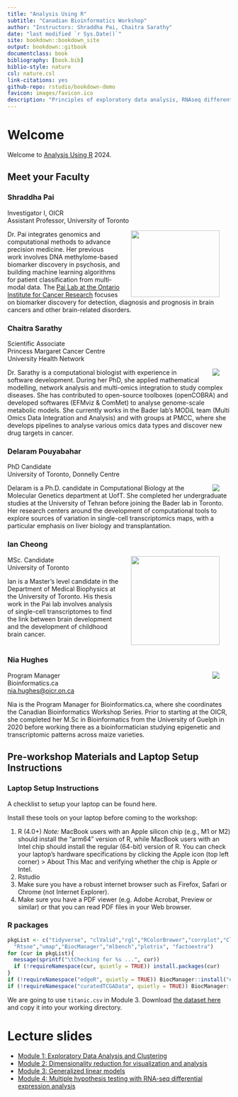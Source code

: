 ```yaml
--- 
title: "Analysis Using R"
subtitle: "Canadian Bioinformatics Workshop"
author: "Instructors: Shraddha Pai, Chaitra Sarathy"
date: "last modified `r Sys.Date()`"
site: bookdown::bookdown_site
output: bookdown::gitbook
documentclass: book
bibliography: [book.bib]
biblio-style: nature
csl: nature.csl
link-citations: yes
github-repo: rstudio/bookdown-demo
favicon: images/favicon.ico
description: "Principles of exploratory data analysis, RNAseq differential expression, and generalized linear models"
---
```


# Welcome {-}
Welcome to [Analysis Using R](https://bioinformatics.ca/workshops-all/2024-analysis-using-r/) 2024.

## Meet your Faculty {-}

### Shraddha Pai {.unlisted .unnumbered}
Investigator I, OICR<br>
Assistant Professor, University of Toronto

<img src="images/ShraddhaPai.jpeg" width=200 height=150 ALIGN="right"  hspace=25>
Dr. Pai integrates genomics and computational methods to advance precision medicine. Her previous work involves DNA methylome-based biomarker discovery in psychosis, and building machine learning algorithms for patient classification from multi-modal data. The <a href="https://pailab.oicr.on.ca">Pai Lab at the Ontario Institute for Cancer Research</a> focuses on biomarker discovery for detection, diagnosis and prognosis in brain cancers and other brain-related disorders. 

### Chaitra Sarathy {.unlisted .unnumbered}
Scientific Associate <br>
Princess Margaret Cancer Centre<br>
University Health Network

<img src="images/Chaitra_Sarathy.jpeg" ALIGN="right" hspace=25>
Dr. Sarathy is a computational biologist with experience in software development. During her PhD, she applied mathematical modelling, network analysis and multi-omics integration to study complex diseases. She has contributed to open-source toolboxes (openCOBRA) and developed softwares (EFMviz & ComMet) to analyse genome-scale metabolic models. She currently works in the Bader lab’s MODiL team (Multi Omics Data Integration and Analysis) and with groups at PMCC, where she develops pipelines to analyse various omics data types and discover new drug targets in cancer.

### Delaram Pouyabahar {.unlisted .unnumbered}
PhD Candidate <br>
University of Toronto, Donnelly Centre <br>

<img src="images/DelaramPouyabahar.jpeg" ALIGN="right" hspace=25>
Delaram is a Ph.D. candidate in Computational Biology at the Molecular Genetics department at UofT. She completed her undergraduate studies at the University of Tehran before joining the Bader lab in Toronto. Her research centers around the development of computational tools to explore sources of variation in single-cell transcriptomics maps, with a particular emphasis on liver biology and transplantation.


### Ian Cheong {.unlisted .unnumbered}
<img src="images/IanCheong.jpg" ALIGN="right" hspace=25 width=200 height=200 style="object-fit: cover;">
MSc. Candidate<br>
University of Toronto


Ian is a Master's level candidate in the Department of Medical Biophysics at the University of Toronto. His thesis work in the Pai lab involves analysis of single-cell transcriptomes to find the link between brain development and the development of childhood brain cancer. 
&nbsp;&nbsp;<br>
&nbsp;&nbsp;<br>

### Nia Hughes {.unlisted .unnumbered}

<img src="images/nia_hughes.jpeg" ALIGN="right" hspace=25>
Program Manager<br>
Bioinformatics.ca<br>
<a href="mailto:nia.hughes@oicr.on.ca">nia.hughes@oicr.on.ca</a>


Nia is the Program Manager for Bioinformatics.ca, where she coordinates the Canadian Bioinformatics Workshop Series. Prior to starting at the OICR, she completed her M.Sc in Bioinformatics from the University of Guelph in 2020 before working there as a bioinformatician studying epigenetic and transcriptomic patterns across maize varieties.

<p></p>

## Pre-workshop Materials and Laptop Setup Instructions {-}

### Laptop Setup Instructions {-}

A checklist to setup your laptop can be found here. 

Install these tools on your laptop before coming to the workshop:

1. R (4.0+)
<i>Note:</i> MacBook users with an Apple silicon chip (e.g., M1 or M2) should install the "arm64" version of R, while MacBook users with an Intel chip should install the regular (64-bit) version of R. You can check your laptop's hardware specifications by clicking the Apple icon (top left corner) > About This Mac and verifying whether the chip is Apple or Intel.
2. Rstudio
3.  Make sure you have a robust internet browser such as Firefox, Safari or Chrome (not Internet Explorer).
4.  Make sure you have a PDF viewer (e.g. Adobe Acrobat, Preview or similar) or that you can read PDF files in your Web browser.

### R packages {-}

```r
pkgList <- c("tidyverse", "clValid","rgl","RColorBrewer","corrplot","ClusterR",
  "Rtsne","umap","BiocManager","mlbench","plotrix", "factoextra")
for (cur in pkgList){
  message(sprintf("\tChecking for %s ...", cur))
  if (!requireNamespace(cur, quietly = TRUE)) install.packages(cur)
}
if (!requireNamespace("edgeR", quietly = TRUE)) BiocManager::install("edgeR")
if (!requireNamespace("curatedTCGAData", quietly = TRUE)) BiocManager::install("curatedTCGAData")
```

We are going to use `titanic.csv` in Module 3.
Download [the dataset here](https://drive.google.com/file/d/1PdP7bZTbmcRrPPPYFf1Mr8vfucom-d4k/view?usp=sharing) and copy it into your working directory.

# Lecture slides {-}

* [Module 1: Exploratory Data Analysis and Clustering](https://github.com/RealPaiLab/CBW_AUR2023/blob/main/book/lectures/AUR_2023_Module1_EDA.pdf)
* [Module 2: Dimensionality reduction for visualization and analysis](https://github.com/RealPaiLab/CBW_AUR2023/blob/main/book/lectures/AUR_2023_Module2_DimensionReduction.pdf)
* [Module 3: Generalized linear models](https://github.com/RealPaiLab/CBW_AUR2023/blob/main/book/lectures/AUR_2023_Module3_GLM.pdf)
* [Module 4: Multiple hypothesis testing with RNA-seq differential expression analysis](https://github.com/RealPaiLab/CBW_AUR2023/blob/main/book/lectures/AUR_2023_Module4_RNAseq.pdf)

